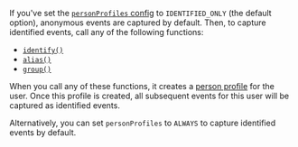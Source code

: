If you've set the [`personProfiles` config](/docs/libraries/android#all-configuration-options) to `IDENTIFIED_ONLY` (the default option), anonymous events are captured by default. Then, to capture identified events, call any of the following functions:

- [`identify()`](/docs/product-analytics/identify)
- [`alias()`](/docs/product-analytics/identify#alias-assigning-multiple-distinct-ids-to-the-same-user)
- [`group()`](/docs/product-analytics/group-analytics)

When you call any of these functions, it creates a [person profile](/docs/data/persons) for the user. Once this profile is created, all subsequent events for this user will be captured as identified events.

Alternatively, you can set `personProfiles` to `ALWAYS` to capture identified events by default.
